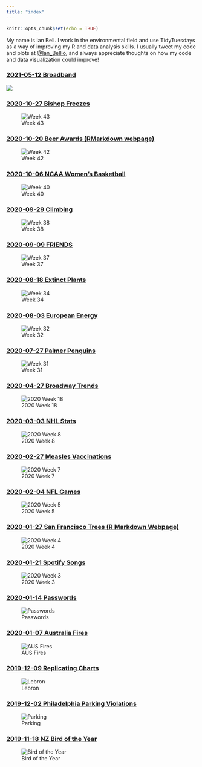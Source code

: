 ```yaml
---
title: "index"
---
```


```r
knitr::opts_chunk$set(echo = TRUE)
```

My name is Ian Bell. I work in the environmental field and use TidyTuesdays as a way of improving my R and data analysis skills. I usually tweet my code and plots at [@Ian_Bellio](https://twitter.com/Ian_Bellio), and always appreciate thoughts on how my code and data visualization could improve!

### [2021-05-12 Broadband](https://github.com/iandouglasbell/Tidy-Tuesdays/tree/master/2021-05-12)
![](https://github.com/iandouglasbell/Tidy-Tuesdays/blob/master/2021-05-12/Broadband.png)

### [2020-10-27 Bishop Freezes](https://github.com/iandouglasbell/Tidy-Tuesdays/blob/master/2020-10-27)
![Week 43](https://github.com/iandouglasbell/Tidy-Tuesdays/blob/master/2020-10-27/BishopFreeze.png)

### [2020-10-20 Beer Awards (RMarkdown webpage)](https://iandouglasbell.github.io/Beer.html)
![Week 42](https://github.com/iandouglasbell/Tidy-Tuesdays/blob/master/2020-10-20/beergif.gif)

### [2020-10-06 NCAA Women's Basketball](https://github.com/iandouglasbell/Tidy-Tuesdays/tree/master/2020-10-06)
![Week 40](https://github.com/iandouglasbell/Tidy-Tuesdays/blob/master/2020-10-06/NCAA_bball.png)

### [2020-09-29 Climbing](https://github.com/iandouglasbell/Tidy-Tuesdays/tree/master/2020-09-29)
![Week 38](https://github.com/iandouglasbell/Tidy-Tuesdays/blob/master/2020-09-29/climbing.png)

### [2020-09-09 FRIENDS](https://github.com/iandouglasbell/Tidy-Tuesdays/tree/master/2020-09-08)
![Week 37](https://github.com/iandouglasbell/Tidy-Tuesdays/blob/master/2020-09-08/FriendsPlot.png)

### [2020-08-18 Extinct Plants](https://github.com/iandouglasbell/Tidy-Tuesdays/tree/master/2020-08-18)
![Week 34](https://github.com/iandouglasbell/Tidy-Tuesdays/blob/master/2020-08-18/plant_extinctions.png)

### [2020-08-03 European Energy](https://github.com/iandouglasbell/Tidy-Tuesdays/tree/master/2020-08-03)
![Week 32](https://github.com/iandouglasbell/Tidy-Tuesdays/blob/master/2020-08-03/EnergyTable.png)

### [2020-07-27 Palmer Penguins](https://github.com/iandouglasbell/Tidy-Tuesdays/tree/master/2020-07-27)
![Week 31](https://github.com/iandouglasbell/Tidy-Tuesdays/blob/master/2020-07-27/penguins.png)

### [2020-04-27 Broadway Trends](https://github.com/iandouglasbell/Tidy-Tuesdays/tree/master/2020-04-27)
![2020 Week 18](https://github.com/iandouglasbell/Tidy-Tuesdays/blob/master/2020-04-27/Broadway.png)

### [2020-03-03 NHL Stats](https://github.com/iandouglasbell/Tidy-Tuesdays/tree/master/2020-03-03)
![2020 Week 8](https://github.com/iandouglasbell/Tidy-Tuesdays/blob/master/2020-03-03/NHL.png)

### [2020-02-27 Measles Vaccinations](https://github.com/iandouglasbell/Tidy-Tuesdays/tree/master/2020-02-24)
![2020 Week 7](https://github.com/iandouglasbell/Tidy-Tuesdays/blob/master/2020-02-24/CA_Measles.png)

### [2020-02-04 NFL Games](https://github.com/iandouglasbell/Tidy-Tuesdays/tree/master/2020-02-04)
![2020 Week 5](https://github.com/iandouglasbell/Tidy-Tuesdays/blob/master/2020-02-04/NFL_Wins.png)

### [2020-01-27 San Francisco Trees (R Markdown Webpage)](https://iandouglasbell.github.io/SFtrees.html)
![2020 Week 4](https://github.com/iandouglasbell/Tidy-Tuesdays/blob/master/2020-01-27/Screenshot.png)

### [2020-01-21 Spotify Songs](https://github.com/iandouglasbell/Tidy-Tuesdays/tree/master/2020-01-21)
![2020 Week 3](https://github.com/iandouglasbell/Tidy-Tuesdays/blob/master/2020-01-21/SongAttributes.png)

### [2020-01-14 Passwords](https://github.com/iandouglasbell/Tidy-Tuesdays/tree/master/2020-01-14)
![Passwords](https://github.com/iandouglasbell/Tidy-Tuesdays/blob/master/2020-01-14/AnimalPasswords.png)

### [2020-01-07 Australia Fires](https://github.com/iandouglasbell/Tidy-Tuesdays/tree/master/2020-01-07)
![AUS Fires](https://github.com/iandouglasbell/Tidy-Tuesdays/blob/master/2020-01-07/SEAusTemps.png)

### [2019-12-09 Replicating Charts](https://github.com/iandouglasbell/Tidy-Tuesdays/tree/master/2019-12-09)
![Lebron](https://github.com/iandouglasbell/Tidy-Tuesdays/blob/master/2019-12-09/LeBronShots.png)

### [2019-12-02 Philadelphia Parking Violations](https://github.com/iandouglasbell/Tidy-Tuesdays/tree/master/2019-12-02)
![Parking](https://github.com/iandouglasbell/Tidy-Tuesdays/blob/master/2019-12-02/HP%20Violations.png)

### [2019-11-18 NZ Bird of the Year](https://github.com/iandouglasbell/Tidy-Tuesdays/tree/master/2019-11-18)
![Bird of the Year](https://github.com/iandouglasbell/Tidy-Tuesdays/blob/master/2019-11-18/Voters_Time_FinalPlot.png)
